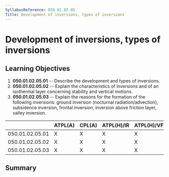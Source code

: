 ```yaml
---
SyllabusReference: 050.01.02.05
Title: Development of inversions, types of inversions
---
```


# Development of inversions, types of inversions

## Learning Objectives

1.  **050.01.02.05.01** -- Describe the development and types of inversions.
2.  **050.01.02.05.02** -- Explain the characteristics of inversions and of an
    isothermal layer concerning stability and vertical motions.
3.  **050.01.02.05.03** -- Explain the reasons for the formation of the
    following inversions: ground inversion (nocturnal radiation/advection),
    subsidence inversion, frontal inversion, inversion above friction layer,
    valley inversion.

|                 | ATPL(A) | CPL(A) | ATPL(H)/IR | ATPL(H)/VFR | CPL(H) | IR  | CBIR(A) |
| --------------- | ------- | ------ | ---------- | ----------- | ------ | --- | ------- |
| 050.01.02.05.01 | X       | X      | X          | X           | X      | X   | X       |
| 050.01.02.05.02 | X       | X      | X          | X           | X      | X   | X       |
| 050.01.02.05.03 | X       | X      | X          | X           | X      | X   | X       |

## Summary
